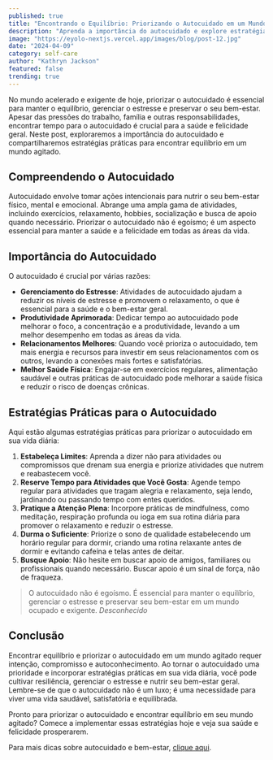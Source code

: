 ```yaml
---
published: true
title: "Encontrando o Equilíbrio: Priorizando o Autocuidado em um Mundo Agitado"
description: "Aprenda a importância do autocuidado e explore estratégias práticas para encontrar equilíbrio, gerenciar o estresse e priorizar seu bem-estar em um mundo ocupado e exigente."
image: "https://eyolo-nextjs.vercel.app/images/blog/post-12.jpg"
date: "2024-04-09"
category: self-care
author: "Kathryn Jackson"
featured: false
trending: true
---
```


No mundo acelerado e exigente de hoje, priorizar o autocuidado é essencial para manter o equilíbrio, gerenciar o estresse e preservar o seu bem-estar. Apesar das pressões do trabalho, família e outras responsabilidades, encontrar tempo para o autocuidado é crucial para a saúde e felicidade geral. Neste post, exploraremos a importância do autocuidado e compartilharemos estratégias práticas para encontrar equilíbrio em um mundo agitado.

## Compreendendo o Autocuidado

Autocuidado envolve tomar ações intencionais para nutrir o seu bem-estar físico, mental e emocional. Abrange uma ampla gama de atividades, incluindo exercícios, relaxamento, hobbies, socialização e busca de apoio quando necessário. Priorizar o autocuidado não é egoísmo; é um aspecto essencial para manter a saúde e a felicidade em todas as áreas da vida.

## Importância do Autocuidado

O autocuidado é crucial por várias razões:

- **Gerenciamento do Estresse**: Atividades de autocuidado ajudam a reduzir os níveis de estresse e promovem o relaxamento, o que é essencial para a saúde e o bem-estar geral.
- **Produtividade Aprimorada**: Dedicar tempo ao autocuidado pode melhorar o foco, a concentração e a produtividade, levando a um melhor desempenho em todas as áreas da vida.
- **Relacionamentos Melhores**: Quando você prioriza o autocuidado, tem mais energia e recursos para investir em seus relacionamentos com os outros, levando a conexões mais fortes e satisfatórias.
- **Melhor Saúde Física**: Engajar-se em exercícios regulares, alimentação saudável e outras práticas de autocuidado pode melhorar a saúde física e reduzir o risco de doenças crônicas.

## Estratégias Práticas para o Autocuidado

Aqui estão algumas estratégias práticas para priorizar o autocuidado em sua vida diária:

1. **Estabeleça Limites**: Aprenda a dizer não para atividades ou compromissos que drenam sua energia e priorize atividades que nutrem e reabastecem você.
2. **Reserve Tempo para Atividades que Você Gosta**: Agende tempo regular para atividades que tragam alegria e relaxamento, seja lendo, jardinando ou passando tempo com entes queridos.
3. **Pratique a Atenção Plena**: Incorpore práticas de mindfulness, como meditação, respiração profunda ou ioga em sua rotina diária para promover o relaxamento e reduzir o estresse.
4. **Durma o Suficiente**: Priorize o sono de qualidade estabelecendo um horário regular para dormir, criando uma rotina relaxante antes de dormir e evitando cafeína e telas antes de deitar.
5. **Busque Apoio**: Não hesite em buscar apoio de amigos, familiares ou profissionais quando necessário. Buscar apoio é um sinal de força, não de fraqueza.

>O autocuidado não é egoísmo. É essencial para manter o equilíbrio, gerenciar o estresse e preservar seu bem-estar em um mundo ocupado e exigente.
<cite>Desconhecido</cite>

## Conclusão

Encontrar equilíbrio e priorizar o autocuidado em um mundo agitado requer intenção, compromisso e autoconhecimento. Ao tornar o autocuidado uma prioridade e incorporar estratégias práticas em sua vida diária, você pode cultivar resiliência, gerenciar o estresse e nutrir seu bem-estar geral. Lembre-se de que o autocuidado não é um luxo; é uma necessidade para viver uma vida saudável, satisfatória e equilibrada.

Pronto para priorizar o autocuidado e encontrar equilíbrio em seu mundo agitado? Comece a implementar essas estratégias hoje e veja sua saúde e felicidade prosperarem.

Para mais dicas sobre autocuidado e bem-estar, [clique aqui](#!).
